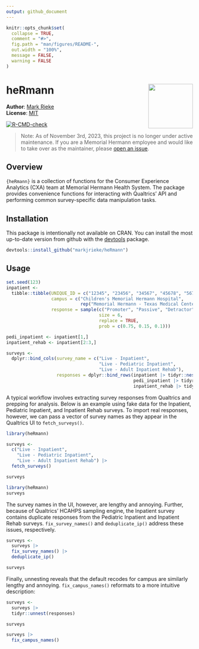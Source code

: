 ```yaml
---
output: github_document
---
```


<!-- README.md is generated from README.Rmd. Please edit that file -->

```r
knitr::opts_chunk$set(
  collapse = TRUE,
  comment = "#>",
  fig.path = "man/figures/README-",
  out.width = "100%",
  message = FALSE,
  warning = FALSE
)
```

# heRmann <img src="man/figures/logo.png" align="right" width="120" />

**Author**: [Mark Rieke](https://www.thedatadiary.net/about/about) <br/>
**License**: [MIT](https://github.com/markjrieke/heRmann/blob/main/LICENSE)

<!-- badges: start -->
[![R-CMD-check](https://github.com/markjrieke/heRmann/actions/workflows/R-CMD-check.yaml/badge.svg)](https://github.com/markjrieke/heRmann/actions/workflows/R-CMD-check.yaml)
<!-- badges: end -->

>Note: As of November 3rd, 2023, this project is no longer under active maintenance. If you are a Memorial Hermann employee and would like to take over as the maintainer, please [open an issue](https://github.com/markjrieke/heRmann/issues/new).

## Overview

`{heRmann}` is a collection of functions for the Consumer Experience Analytics (CXA) team at Memorial Hermann Health System. The package provides convenience functions for interacting with Qualtrics' API and performing common survey-specific data manipulation tasks.

## Installation

This package is intentionally not available on CRAN. You can install the most up-to-date version from github with the [devtools](https://devtools.r-lib.org/) package.

```r
devtools::install_github("markjrieke/heRmann")
```

## Usage

```r
set.seed(123)
inpatient <- 
  tibble::tibble(UNIQUE_ID = c("12345", "23456", "34567", "45678", "56789", "67890"),
                 campus = c("Children's Memorial Hermann Hospital", 
                            rep("Memorial Hermann - Texas Medical Center", 5)),
                 response = sample(c("Promoter", "Passive", "Detractor"),
                                   size = 6,
                                   replace = TRUE,
                                   prob = c(0.75, 0.15, 0.1)))

pedi_inpatient <- inpatient[1,]
inpatient_rehab <- inpatient[2:3,]

surveys <- 
  dplyr::bind_cols(survey_name = c("Live - Inpatient",
                                   "Live - Pediatric Inpatient",
                                   "Live - Adult Inpatient Rehab"),
                   responses = dplyr::bind_rows(inpatient |> tidyr::nest(responses = everything()),
                                                pedi_inpatient |> tidyr::nest(responses = everything()),
                                                inpatient_rehab |> tidyr::nest(responses = everything())))
```

A typical workflow involves extracting survey responses from Qualtrics and prepping for analysis. Below is an example using fake data for the Inpatient, Pediatric Inpatient, and Inpatient Rehab surveys. To import real responses, however, we can pass a vector of survey names as they appear in the Qualtrics UI to `fetch_surveys()`.

```r
library(heRmann)

surveys <- 
  c("Live - Inpatient",
    "Live - Pediatric Inpatient",
    "Live - Adult Inpatient Rehab") |>
  fetch_surveys()

surveys
```

```r
library(heRmann)
surveys
```

The survey names in the UI, however, are lengthy and annoying. Further, because of Qualtrics' HCAHPS sampling engine, the Inpatient survey contains duplicate responses from the Pediatric Inpatient and Inpatient Rehab surveys. `fix_survey_names()` and `deduplicate_ip()` address these issues, respectively.

```r
surveys <- 
  surveys |>
  fix_survey_names() |>
  deduplicate_ip()

surveys
```

Finally, unnesting reveals that the default recodes for campus are similarly lengthy and annoying. `fix_campus_names()` reformats to a more intuitive description:

```r
surveys <- 
  surveys |>
  tidyr::unnest(responses)

surveys

surveys |>
  fix_campus_names()
```






